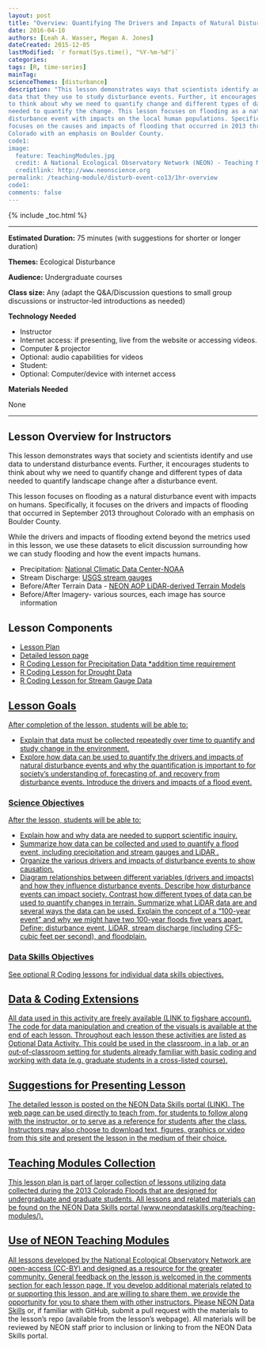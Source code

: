 ```yaml
---
layout: post
title: "Overview: Quantifying The Drivers and Impacts of Natural Disturbance Events – The 2013 Colorado Floods"
date: 2016-04-10
authors: [Leah A. Wasser, Megan A. Jones]
dateCreated: 2015-12-05
lastModified: `r format(Sys.time(), "%Y-%m-%d")`
categories:
tags: [R, time-series]
mainTag:
scienceThemes: [disturbance]
description: "This lesson demonstrates ways that scientists identify and use 
data that they use to study disturbance events. Further, it encourages students 
to think about why we need to quantify change and different types of data 
needed to quantify the change. This lesson focuses on flooding as a natural 
disturbance event with impacts on the local human populations. Specifically, it 
focuses on the causes and impacts of flooding that occurred in 2013 throughout 
Colorado with an emphasis on Boulder County. 
code1:
image:
  feature: TeachingModules.jpg
  credit: A National Ecological Observatory Network (NEON) - Teaching Module
  creditlink: http://www.neonscience.org
permalink: /teaching-module/disturb-event-co13/1hr-overview
code1: 
comments: false
---
```


{% include _toc.html %}

***

**Estimated Duration:** 75 minutes (with suggestions for shorter or longer duration)

**Themes:** Ecological Disturbance

**Audience:** Undergraduate courses

**Class size:** Any (adapt the Q&A/Discussion questions to small group
discussions or instructor-led introductions as needed)

**Technology Needed**

* Instructor
+ Internet access: if presenting, live from the website or accessing videos.
+ Computer & projector
+ Optional: audio capabilities for videos
* Student:
+ Optional: Computer/device with internet access 

**Materials Needed**

None

***
## Lesson Overview for Instructors 
This lesson demonstrates ways that society and scientists identify and use data 
to understand disturbance events. Further, it encourages students to think about 
why we need to quantify change and different types of data needed to quantify 
landscape change after a disturbance event. 

This lesson focuses on flooding as a natural disturbance event with impacts on 
humans. Specifically, it focuses on the drivers and impacts of flooding that 
occurred in September 2013 throughout Colorado with an emphasis on Boulder 
County. 

While the drivers and impacts of flooding extend beyond the metrics used in 
this lesson, we use these datasets <LINK> to elicit discussion 
surrounding how we can study flooding and how the event impacts humans. 

* Precipitation: <a href="http://http://www.ncdc.noaa.gov/" target="_blank"> National Climatic Data Center-NOAA </a>
* Stream Discharge: <a href="http://http://waterdata.usgs.gov/nwis/rt" target="_blank"> USGS stream gauges </a>
* Before/After Terrain Data - <a href="http://www.neonscience.org/science-design/collection-methods/airborne-remote-sensing" target="_blank"> NEON AOP LiDAR-derived Terrain Models </a>
* Before/After Imagery- various sources, each image has source information 

## Lesson Components

* <a href="{{ site.baseurl}}/teaching-module/disturb-event-co13/1hr-lesson-plan" target="_blank"> Lesson Plan </a>
* <a href="{{ site.baseurl}}/teaching-module/disturb-event-co13/1hr-lesson" target="_blank">Detailed lesson page
* R Coding Lesson for Precipitation Data *addition time requirement
* R Coding Lesson for Drought Data 
* R Coding Lesson for Stream Gauge Data 


## Lesson Goals 
After completion of the lesson, students will be able to: 

* Explain that data must be collected repeatedly over time to 
quantify and study change in the environment.
* Explore how data can be used to quantify the drivers and impacts of natural 
disturbance events and why the quantification is important to for society’s 
understanding of, forecasting of, and recovery from disturbance events. 
Introduce the drivers and impacts of a flood event.

### Science Objectives
After the lesson, students will be able to: 

* Explain how and why data are needed to support scientific inquiry.
* Summarize how data can be collected and used to quantify a flood event, 
including precipitation and stream gauges and LiDAR .
* Organize the various drivers and impacts of disturbance events to show 
causation. 
* Diagram relationships between different variables (drivers and impacts) and 
how they influence disturbance events.
Describe how disturbance events can impact society. 
Contrast how different types of data can be used to quantify changes in terrain. 
Summarize what LiDAR data are and several ways the data can be used.
Explain the concept of a “100-year event” and why we might have two 100-year floods five years apart.
Define: disturbance event, LiDAR, stream discharge (including CFS–cubic feet per second), and floodplain. 

### Data Skills Objectives
See optional R Coding lessons for individual data skills objectives.

## Data & Coding Extensions
All data used in this activity are freely available (LINK to figshare account). 
The code for data manipulation and creation of the visuals is available at the 
end of each lesson. Throughout each lesson these activities are listed as 
Optional Data Activity. This could be used in the classroom, in a lab, or an 
out-of-classroom setting for students already familiar with basic coding and 
working with data (e.g. graduate students in a cross-listed course). 

## Suggestions for Presenting Lesson
The detailed lesson is posted on the NEON Data Skills portal (LINK). The web 
page can be used directly to teach from, for students to follow along with the 
instructor, or to serve as a reference for students after the class. 
Instructors may also choose to download text, figures, graphics or video from 
this site and present the lesson in the medium of their choice. 

## Teaching Modules Collection
This lesson plan is part of larger collection of lessons utilizing data 
collected during the 2013 Colorado Floods that are designed for undergraduate 
and graduate students. All lessons and related materials can be found on the 
NEON Data Skills portal (www.neondataskills.org/teaching-modules/). 

## Use of NEON Teaching Modules 
All lessons developed by the National Ecological Observatory Network are 
open-access (CC-BY) and designed as a resource for the greater community. 
General feedback on the lesson is welcomed in the comments section <Link> for 
each lesson page. If you develop additional materials related to or supporting 
this lesson, and are willing to share them, we provide the opportunity for you 
to share them with other instructors. Please 
<a href="mailto:neondataskills@neoninc.org?subject=Comment%20RE%3A%20Teaching%20Module">NEON Data Skills</a> 
or, if familiar with GitHub, submit a pull request with the materials to the 
lesson’s repo (available from the lesson’s webpage). All materials will be
reviewed by NEON staff prior to inclusion or linking to from the NEON Data 
Skills portal. 
